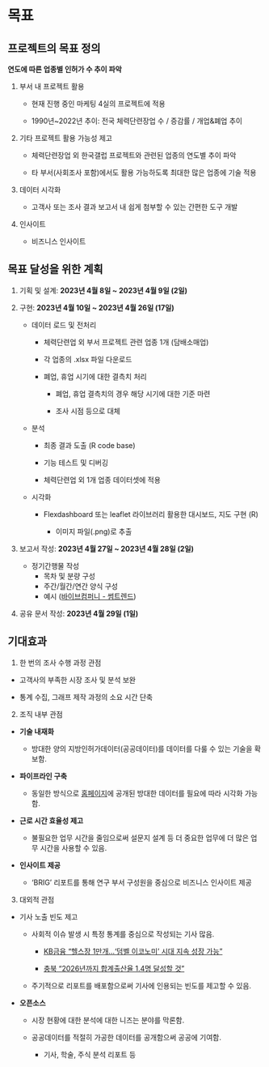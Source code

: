 # 목표

## 프로젝트의 목표 정의

**연도에 따른 업종별 인허가 수 추이 파악**

1.  부서 내 프로젝트 활용

    -   현재 진행 중인 마케팅 4실의 프로젝트에 적용

    -   1990년\~2022년 추이: 전국 체력단련장업 수 / 증감률 / 개업&폐업 추이

2.  기타 프로젝트 활용 가능성 제고

    -   체력단련장업 외 한국갤럽 프로젝트와 관련된 업종의 연도별 추이 파악

    -   타 부서(사회조사 포함)에서도 활용 가능하도록 최대한 많은 업종에 기술 적용

3.  데이터 시각화

    -   고객사 또는 조사 결과 보고서 내 쉽게 첨부할 수 있는 간편한 도구 개발

4.  인사이트

    -   비즈니스 인사이트

## 목표 달성을 위한 계획

1.  기획 및 설계: **2023년 4월 8일 \~ 2023년 4월 9일 (2일)**

2.  구현: **2023년 4월 10일 \~ 2023년 4월 26일 (17일)**

    -   데이터 로드 및 전처리

        -   체력단련업 외 부서 프로젝트 관련 업종 1개 (담배소매업)

        -   각 업종의 .xlsx 파일 다운로드

        -   폐업, 휴업 시기에 대한 결측치 처리

            -   폐업, 휴업 결측치의 경우 해당 시기에 대한 기준 마련

            -   조사 시점 등으로 대체

    -   분석

        -   최종 결과 도출 (R code base)

        -   기능 테스트 및 디버깅

        -   체력단련업 외 1개 업종 데이터셋에 적용

    -   시각화

        -   Flexdashboard 또는 leaflet 라이브러리 활용한 대시보드, 지도 구현 (R)

            -   이미지 파일(.png)로 추출

3.  보고서 작성: **2023년 4월 27일 \~ 2023년 4월 28일 (2일)**

    -   정기간행물 작성
        -   목차 및 분량 구성
        -   주간/월간/연간 양식 구성
        -   예시 ([바이브컴퍼니 - 썸트렌드](https://some.co.kr/magazine/home))

4.  공유 문서 작성: **2023년 4월 29일 (1일)**

## 기대효과

1.  한 번의 조사 수행 과정 관점

-   고객사의 부족한 시장 조사 및 분석 보완

-   통계 수집, 그래프 제작 과정의 소요 시간 단축

2.  조직 내부 관점

-   **기술 내재화**

    -   방대한 양의 지방인허가데이터(공공데이터)를 데이터를 다룰 수 있는 기술을 확보함.

-   **파이프라인 구축**

    -   동일한 방식으로 [홈페이지](https://www.localdata.go.kr/)에 공개된 방대한 데이터를 필요에 따라 시각화 가능함.

-   **근로 시간 효율성 제고**

    -   불필요한 업무 시간을 줄임으로써 설문지 설계 등 더 중요한 업무에 더 많은 업무 시간을 사용할 수 있음.

-   **인사이트 제공**

    -   'BRIG' 리포트를 통해 연구 부서 구성원을 중심으로 비즈니스 인사이트 제공

3.  대외적 관점

-   기사 노출 빈도 제고

    -   사회적 이슈 발생 시 특정 통계를 중심으로 작성되는 기사 많음.

        -   [KB금융 "헬스장 1만개...'덤벨 이코노미' 시대 지속 성장 가능"](https://view.asiae.co.kr/article/2020101109401531692)

        -   [충북 "2026년까지 합계출산율 1.4명 달성할 것"](https://www.munhwa.com/news/view.html?no=2023040501071027045001)

    -   주기적으로 리포트를 배포함으로써 기사에 인용되는 빈도를 제고할 수 있음.

-   **오픈소스**

    -   시장 현황에 대한 분석에 대한 니즈는 분야를 막론함.

    -   공공데이터를 적절히 가공한 데이터를 공개함으써 공공에 기여함.

        -   기사, 학술, 주식 분석 리포트 등
